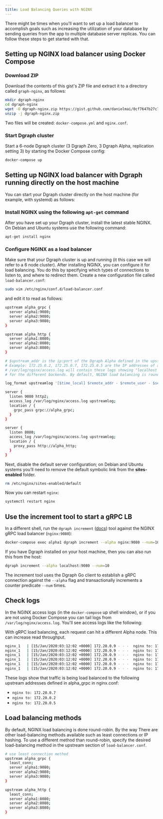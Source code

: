 ```yaml
---
title: Load Balancing Queries with NGINX
---
```



<DgraphWIP />

There might be times when you'll want to set up a load balancer to accomplish
goals such as increasing the utilization of your database by sending queries
from the app to multiple database server replicas. You can follow these steps to
get started with that.

## Setting up NGINX load balancer using Docker Compose

### Download ZIP

Download the contents of this gist's ZIP file and extract it to a directory
called `graph-nginx`, as follows:

```sh
mkdir dgraph-nginx
cd dgraph-nginx
wget -O dgraph-nginx.zip https://gist.github.com/danielmai/0cf7647b27c7626ad8944c4245a9981e/archive/5a2f1a49ca2f77bc39981749e4783e3443eb3ad9.zip
unzip -j dgraph-nginx.zip
```

Two files will be created: `docker-compose.yml` and `nginx.conf`.

### Start Dgraph cluster

Start a 6-node Dgraph cluster (3 Dgraph Zero, 3 Dgraph Alpha, replication
setting 3) by starting the Docker Compose config:

```sh
docker-compose up
```

## Setting up NGINX load balancer with Dgraph running directly on the host machine

You can start your Dgraph cluster directly on the host machine (for example,
with systemd) as follows:

### Install NGINX using the following `apt-get` command

After you have set up your Dgraph cluster, install the latest stable NGINX. On
Debian and Ubuntu systems use the following command:

```sh
apt-get install nginx
```

### Configure NGINX as a load balancer

Make sure that your Dgraph cluster is up and running (it this case we will refer
to a 6 node cluster). After installing NGINX, you can configure it for load
balancing. You do this by specifying which types of connections to listen to,
and where to redirect them. Create a new configuration file called
`load-balancer.conf`:

```sh
sudo vim /etc/nginx/conf.d/load-balancer.conf
```

and edit it to read as follows:

```sh
upstream alpha_grpc {
  server alpha1:9080;
  server alpha2:9080;
  server alpha3:9080;
}

upstream alpha_http {
  server alpha1:8080;
  server alpha2:8080;
  server alpha3:8080;
}

# $upstream_addr is the ip:port of the Dgraph Alpha defined in the upstream
# Example: 172.25.0.2, 172.25.0.7, 172.25.0.5 are the IP addresses of alpha1, alpha2, and alpha3
# /var/log/nginx/access.log will contain these logs showing "localhost to <upstream address>"
# for the different backends. By default, NGINX load balancing is round robin.

log_format upstreamlog '[$time_local] $remote_addr - $remote_user - $server_name $host to: $upstream_addr: $request $status upstream_response_time $upstream_response_time msec $msec request_time $request_time';

server {
  listen 9080 http2;
  access_log /var/log/nginx/access.log upstreamlog;
  location / {
    grpc_pass grpc://alpha_grpc;
  }
}

server {
  listen 8080;
  access_log /var/log/nginx/access.log upstreamlog;
  location / {
    proxy_pass http://alpha_http;
  }
}
```

Next, disable the default server configuration; on Debian and Ubuntu systems
you’ll need to remove the default symbolic link from the **sites-enabled**
folder.

```sh
rm /etc/nginx/sites-enabled/default
```

Now you can restart `nginx`:

```sh
systemctl restart nginx
```

## Use the increment tool to start a gRPC LB

In a different shell, run the `dgraph increment`
([docs](/dgraph/admin/increment-tool)) tool against the NGINX gRPC load balancer
(`nginx:9080`):

```sh
docker-compose exec alpha1 dgraph increment --alpha nginx:9080 --num=10
```

If you have Dgraph installed on your host machine, then you can also run this
from the host:

```sh
dgraph increment --alpha localhost:9080 --num=10
```

The increment tool uses the Dgraph Go client to establish a gRPC connection
against the `--alpha` flag and transactionally increments a counter predicate
`--num` times.

## Check logs

In the NGINX access logs (in the `docker-compose` up shell window), or if you
are not using Docker Compose you can tail logs from `/var/log/nginx/access.log`.
You'll see access logs like the following:

<Note>
  With gRPC load balancing, each request can hit a different Alpha node. This
  can increase read throughput.
</Note>

```sh
nginx_1   | [15/Jan/2020:03:12:02 +0000] 172.20.0.9 - - -  nginx to: 172.20.0.7:9080: POST /api.Dgraph/Query HTTP/2.0 200 upstream_response_time 0.008 msec 1579057922.135 request_time 0.009
nginx_1   | [15/Jan/2020:03:12:02 +0000] 172.20.0.9 - - -  nginx to: 172.20.0.2:9080: POST /api.Dgraph/Query HTTP/2.0 200 upstream_response_time 0.012 msec 1579057922.149 request_time 0.013
nginx_1   | [15/Jan/2020:03:12:02 +0000] 172.20.0.9 - - -  nginx to: 172.20.0.5:9080: POST /api.Dgraph/Query HTTP/2.0 200 upstream_response_time 0.008 msec 1579057922.162 request_time 0.012
nginx_1   | [15/Jan/2020:03:12:02 +0000] 172.20.0.9 - - -  nginx to: 172.20.0.7:9080: POST /api.Dgraph/Query HTTP/2.0 200 upstream_response_time 0.012 msec 1579057922.176 request_time 0.013
nginx_1   | [15/Jan/2020:03:12:02 +0000] 172.20.0.9 - - -  nginx to: 172.20.0.2:9080: POST /api.Dgraph/Query HTTP/2.0 200 upstream_response_time 0.012 msec 1579057922.188 request_time 0.011
nginx_1   | [15/Jan/2020:03:12:02 +0000] 172.20.0.9 - - -  nginx to: 172.20.0.5:9080: POST /api.Dgraph/Query HTTP/2.0 200 upstream_response_time 0.016 msec 1579057922.202 request_time 0.013
```

These logs show that traffic is being load balanced to the following upstream
addresses defined in alpha_grpc in nginx.conf:

- `nginx to: 172.20.0.7`
- `nginx to: 172.20.0.2`
- `nginx to: 172.20.0.5`

## Load balancing methods

By default, NGINX load balancing is done round-robin. By the way There are other
load-balancing methods available such as least connections or IP hashing. To use
a different method than round-robin, specify the desired load-balancing method
in the upstream section of `load-balancer.conf`.

```sh
# use least connection method
upstream alpha_grpc {
  least_conn;
  server alpha1:9080;
  server alpha2:9080;
  server alpha3:9080;
}

upstream alpha_http {
  least_conn;
  server alpha1:8080;
  server alpha2:8080;
  server alpha3:8080;
}
```
